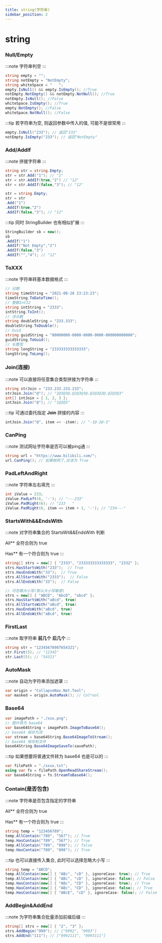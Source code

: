 ```yaml
---
title: string(字符串)
sidebar_position: 2
---
```


# string

### Null/Empty

:::note
字符串判空
:::

```csharp
string empty = "";
string notEmpty = "NotEmpty";
string whiteSpace = "   ";
empty.IsNull() && empty.IsEmpty(); //True
notEmpty.NotEmpty() && notEmpty.NotNull(); //True
notEmpty.IsNull(); //False
whiteSpace.IsEmpty(); //True
empty.NotEmpty(); //False
whiteSpace.NotNull(); //False
```

:::tip
若字符串为空, 则返回参数中传入的值, 可能不是很常用
:::

```csharp
empty.IsNull("233"); // 返回"233"
notEmpty.IsEmpty("233"); // 返回"NotEmpty"
```

### Add/AddIf

:::note
拼接字符串
:::

```csharp
string str = string.Empty;
str = str.Add("1"); // "1"
str = str.AddIf(true,"2") // "12"
str = str.AddIf(false,"3"); // "12"

str = string.Empty;
str = str
.Add("1")
.AddIf(true,"2")
.AddIf(false,"3"); // "12"
```

:::tip
同时 StringBuilder 也有相似扩展
:::

```csharp
StringBuilder sb = new();
sb
.AddIf("1")
.AddIf("Not Empty","2")
.AddIf(false,"3")
.AddIf("","4"); // "12"
```

### ToXXX

:::note
字符串转基本数据格式
:::

```csharp
// 日期
string timeString = "2021-08-28 23:23:23";
timeString.ToDateTime();
// 整数Int32
string intString = "2333";
intString.ToInt();
// 浮点数
string doubleString = "233.333";
doubleString.ToDouble();
// Guid
string guidString = "00000000-0000-0000-0000-000000000000";
guidString.ToGuid();
// 长整型
string longString = "233333333333333";
longString.ToLong();
```

### Join(连接)

:::note
可以直接将任意集合类型拼接为字符串
:::
```csharp
string strJoin = "233.233.233.233";
strJoin.Join("@"); // "2@3@3@.@2@3@3@.@2@3@3@.@2@3@3"
int[] intJoin = { 1, 2, 3 };
intJoin.Join("@"); // "1@2@3"
```

:::tip
可通过委托指定 **Join** 拼接的内容
:::

```csharp
intJoin.Join("@", item => -item); // "-1@-2@-3"
```

### CanPing

:::note
测试网址字符串是否可以被ping通
:::

```csharp
string url = "https://www.bilibili.com/";
url.CanPing(); // 如果联网了,应该为 True
```

### PadLeftAndRight

:::note
字符串左右填充
:::

```csharp
int iValue = 233;
iValue.PadLeft(6, '-'); // "---233"
iValue.PadRight(6); // "233   "
iValue.PadRight(6, item => item + 1, '-'); // "234---"
```

### StartsWith&&EndsWith

:::note
对字符串集合的 StartsWit&&EndsWith 判断

All** 全符合则为 true

Has** 有一个符合则为 true
:::

```csharp
string[] strs = new[] { "2333", "233333333333333", "2332" };
strs.HasStartsWith("233");  // True
strs.HasEndsWith("33");  // True
strs.AllStartsWith("2333");  // False
strs.AllEndsWith("33");  // False

// 可忽略大小写(默认大小写敏感)
strs = new[] { "ABCD", "AbcD", "abcd" };
strs.HasStartsWith("aBcd", true)
strs.AllStartsWith("aBcd", true)
strs.HasEndsWith("aBcd", true)
strs.AllEndsWith("aBcd", true)
```

### FirstLast

:::note
取字符串 **前几个** **后几个**
:::

```csharp
string str = "12345678987654321";
str.First(5); // "12345"
str.Last(5); // "54321"
```

### AutoMask

:::note
自动为字符串添加遮罩
:::

```csharp
var origin = "CollapseNav.Net.Tool";
var masked = origin.AutoMask(); // Col*ool
```

### Base64

```csharp
var imagePath = "./xxx.png";
// 图片转为 base64
var base64String = imagePath.ImageToBase64();
// base64 保存为流
var stream = base64String.Base64ImageToStream();
// base64 保存到文件
base64String.Base64ImageSaveTo(savePath);
```

:::tip
如果想要将普通文件转为 base64 也是可以的
:::

```csharp
var filePath = "./xxxx.txt";
using var fs = filePath.OpenReadShareStream();
var base64String = fs.StreamToBase64();
```


### Contain(是否包含)

:::note
字符串是否包含指定的字符串

All** 全符合则为 true

Has** 有一个符合则为 true
:::

```csharp
string temp = "123456789";
temp.AllContain("789", "567"); // True
temp.HasContain("789", "567"); // True
temp.AllContain("789", "898"); // false
temp.HasContain("789", "898"); // True
```

:::tip
也可以直接传入集合, 此时可以选择忽略大小写
:::

```csharp
string temp = "ABCD";
temp.AllContain(new[] { "ABc", "cD" }, ignoreCase: true); // True
temp.AllContain(new[] { "ABc", "cD" }, ignoreCase: false); // False
temp.HasContain(new[] { "ABc", "CD" }, ignoreCase: true); // True
temp.HasContain(new[] { "ABc", "CD" }, ignoreCase: false); // True
temp.HasContain(new[] { "ABcE", "cD" }, ignoreCase: false); // False
```

### AddBegin&AddEnd

:::note
为字符串集合批量添加前缀后缀
:::

```csharp
string[] strs = new[] { "2", "3" };
strs.AddBegin("999"); // ["9992", "9993"]
strs.AddEnd("111"); // ["9992111", "9993111"]
```

